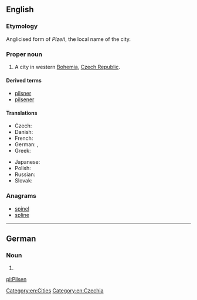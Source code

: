 {{also|pilsen}}
==English==
{{wikipedia}}

===Etymology===
Anglicised form of ''Plzeň'', the local name of the city.

===Proper noun===
{{en-proper noun}}

# A city in western [[Bohemia]], [[Czech Republic]].

====Derived terms====
* [[pilsner]]
* [[pilsener]]

====Translations====
{{trans-top|city in the Czech Republic}}
* Czech: {{t+|cs|Plzeň|f}}
* Danish: {{t|da|Plzeň}}
* French: {{t|fr|Pilsen|m}}
* German: {{t|de|Pilsen|n}}, {{t+|de|Plzeň|n}}
* Greek: {{t|el|Πίλσεν|tr=Pílsen|sc=Grek}}
{{trans-mid}}
* Japanese: {{t|ja|ピルゼン|tr=Piruzen|sc=Jpan}}
* Polish: {{t+|pl|Pilzno|n}}
* Russian: {{t|ru|Пльзень|m|tr=Pl’zen’|sc=Cyrl}}
* Slovak: {{t|sk|Plzeň|f}}
{{trans-bottom}}

===Anagrams===
* [[spinel#English|spinel]]
* [[spline#English|spline]]

[[Category:en:Cities]]
[[Category:en:Czechia]]

----

==German==

===Noun===
{{head|de|noun form|g=n}}

# {{dative plural of|Pils|lang=de}}

[[pl:Pilsen]]